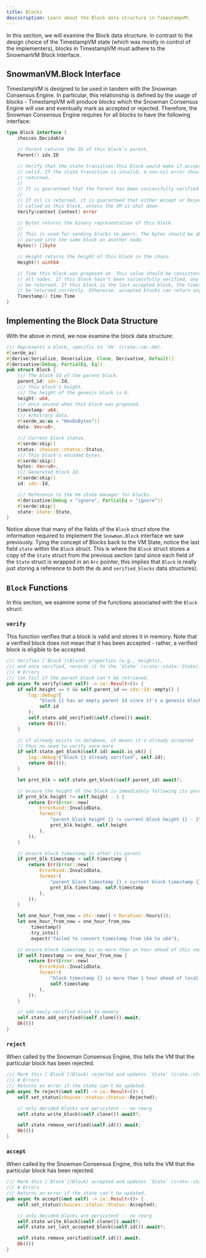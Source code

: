 ```yaml
---
title: Blocks
descscription: Learn about the Block data structure in TimestampVM.
---
```


In this section, we will examine the Block data structure. In contrast to the design choice of the TimestampVM state (which was mostly in control of the implementers), blocks in TimestampVM must adhere to the SnowmanVM Block Interface.

## SnowmanVM.Block Interface

TimestampVM is designed to be used in tandem with the Snowman Consensus Engine. In particular, this relationship is defined by the usage of blocks - TimestampVM will produce blocks which the Snowman Consensus Engine will use and eventually mark as accepted or rejected. Therefore, the Snowman Consensus Engine requires for all blocks to have the following interface:

```go
type Block interface {
	choices.Decidable

	// Parent returns the ID of this block's parent.
	Parent() ids.ID

	// Verify that the state transition this block would make if accepted is
	// valid. If the state transition is invalid, a non-nil error should be
	// returned.
	//
	// It is guaranteed that the Parent has been successfully verified.
	//
	// If nil is returned, it is guaranteed that either Accept or Reject will be
	// called on this block, unless the VM is shut down.
	Verify(context.Context) error

	// Bytes returns the binary representation of this block.
	//
	// This is used for sending blocks to peers. The bytes should be able to be
	// parsed into the same block on another node.
	Bytes() []byte

	// Height returns the height of this block in the chain.
	Height() uint64

	// Time this block was proposed at. This value should be consistent across
	// all nodes. If this block hasn't been successfully verified, any value can
	// be returned. If this block is the last accepted block, the timestamp must
	// be returned correctly. Otherwise, accepted blocks can return any value.
	Timestamp() time.Time
}
```

## Implementing the Block Data Structure

With the above in mind, we now examine the block data structure:

```rust
/// Represents a block, specific to `Vm` (crate::vm::Vm).
#[serde_as]
#[derive(Serialize, Deserialize, Clone, Derivative, Default)]
#[derivative(Debug, PartialEq, Eq)]
pub struct Block {
    /// The block Id of the parent block.
    parent_id: ids::Id,
    /// This block's height.
    /// The height of the genesis block is 0.
    height: u64,
    /// Unix second when this block was proposed.
    timestamp: u64,
    /// Arbitrary data.
    #[serde_as(as = "Hex0xBytes")]
    data: Vec<u8>,

    /// Current block status.
    #[serde(skip)]
    status: choices::status::Status,
    /// This block's encoded bytes.
    #[serde(skip)]
    bytes: Vec<u8>,
    /// Generated block Id.
    #[serde(skip)]
    id: ids::Id,

    /// Reference to the Vm state manager for blocks.
    #[derivative(Debug = "ignore", PartialEq = "ignore")]
    #[serde(skip)]
    state: state::State,
}
```

Notice above that many of the fields of the `Block` struct store the information required to implement the `Snowman.Block` interface we saw previously. Tying the concept of Blocks back to the VM State, notice the last field `state` within the `Block` struct. This is where the `Block` struct stores a copy of the `State` struct from the previous section (and since each field of the `State` struct is wrapped in an `Arc` pointer, this implies that `Block` is really just storing a reference to both the `db` and `verified_blocks` data structures).

## `Block` Functions

In this section, we examine some of the functions associated with the `Block` struct:

### `verify`

This function verifies that a block is valid and stores it in memory. Note that a verified block does not mean that it has been accepted - rather, a verified block is eligible to be accepted.

```rust
/// Verifies [`Block`](Block) properties (e.g., heights),
/// and once verified, records it to the `State` (crate::state::State).
/// # Errors
/// Can fail if the parent block can't be retrieved.
pub async fn verify(&mut self) -> io::Result<()> {
    if self.height == 0 && self.parent_id == ids::Id::empty() {
        log::debug!(
            "block {} has an empty parent Id since it's a genesis block -- skipping verify",
            self.id
        );
        self.state.add_verified(&self.clone()).await;
        return Ok(());
    }

    // if already exists in database, it means it's already accepted
    // thus no need to verify once more
    if self.state.get_block(&self.id).await.is_ok() {
        log::debug!("block {} already verified", self.id);
        return Ok(());
    }

    let prnt_blk = self.state.get_block(&self.parent_id).await?;

    // ensure the height of the block is immediately following its parent
    if prnt_blk.height != self.height - 1 {
        return Err(Error::new(
            ErrorKind::InvalidData,
            format!(
                "parent block height {} != current block height {} - 1",
                prnt_blk.height, self.height
            ),
        ));
    }

    // ensure block timestamp is after its parent
    if prnt_blk.timestamp > self.timestamp {
        return Err(Error::new(
            ErrorKind::InvalidData,
            format!(
                "parent block timestamp {} > current block timestamp {}",
                prnt_blk.timestamp, self.timestamp
            ),
        ));
    }

    let one_hour_from_now = Utc::now() + Duration::hours(1);
    let one_hour_from_now = one_hour_from_now
        .timestamp()
        .try_into()
        .expect("failed to convert timestamp from i64 to u64");

    // ensure block timestamp is no more than an hour ahead of this nodes time
    if self.timestamp >= one_hour_from_now {
        return Err(Error::new(
            ErrorKind::InvalidData,
            format!(
                "block timestamp {} is more than 1 hour ahead of local time",
                self.timestamp
            ),
        ));
    }

    // add newly verified block to memory
    self.state.add_verified(&self.clone()).await;
    Ok(())
}
```

### `reject`

When called by the Snowman Consensus Engine, this tells the VM that the particular block has been rejected.

```rust
/// Mark this [`Block`](Block) rejected and updates `State` (crate::state::State) accordingly.
/// # Errors
/// Returns an error if the state can't be updated.
pub async fn reject(&mut self) -> io::Result<()> {
    self.set_status(choices::status::Status::Rejected);

    // only decided blocks are persistent -- no reorg
    self.state.write_block(&self.clone()).await?;

    self.state.remove_verified(&self.id()).await;
    Ok(())
}
```

### `accept`

When called by the Snowman Consensus Engine, this tells the VM that the particular block has been rejected.

```rust
/// Mark this [`Block`](Block) accepted and updates `State` (crate::state::State) accordingly.
/// # Errors
/// Returns an error if the state can't be updated.
pub async fn accept(&mut self) -> io::Result<()> {
    self.set_status(choices::status::Status::Accepted);

    // only decided blocks are persistent -- no reorg
    self.state.write_block(&self.clone()).await?;
    self.state.set_last_accepted_block(&self.id()).await?;

    self.state.remove_verified(&self.id()).await;
    Ok(())
}
```
